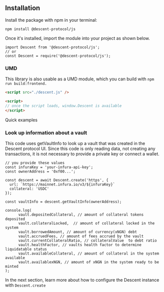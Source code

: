 ## Installation

Install the package with npm in your terminal:
```tsx
npm install @descent-protocol/js
```
Once it's installed, import the module into your project as shown below.
```tsx
import Descent from '@descent-protocol/js';
// or
const Descent = require('@descent-protocol/js');
```

### UMD
This library is also usable as a UMD module, which you can build with `npm run build:frontend.`
```html
<script src="./descent.js" />

<script>
// once the script loads, window.Descent is available
</script>
```

Quick examples

### Look up information about a vault

This code uses getVaultInfo to look up a vault that was created in the Descent protocol UI. Since this code is only reading data, not creating any transactions, it is not necessary to provide a private key or connect a wallet.
``` tsx
// you provide these values
const infuraKey = 'your-infura-api-key';
const ownerAddress = '0xf00...';

const descent = await Descent.create('https', {
  url: `https://mainnet.infura.io/v3/${infuraKey}`
  collateral: 'USDC'
});

const vaultInfo = descent.getVaultInfo(ownerAddress);
```

``` tsx
console.log(
      vault.depositedCollateral, // amount of collateral tokens deposited
      vault.collateralLocked,  // amount of collateral locked in the system
      vault.borrowedAmount, // amount of currency(xNGN) debt
      vault.accruedFees, // amount of fees accrued by the vault
      vault.currentCollateralRatio, // collateralValue  to debt ratio
      vault.healthFactor, // vaults health factor to determine liquidatable status
      vault.availableCollateral, // amount of collateral in the system available
      vault.availablexNGN, // amount of xNGN in the system ready to be minted
);
```
In the next section, learn more about how to configure the Descent instance with `Descent.create`